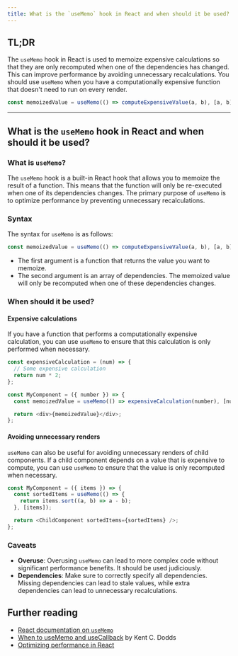 ```yaml
---
title: What is the `useMemo` hook in React and when should it be used?
---
```


## TL;DR

The `useMemo` hook in React is used to memoize expensive calculations so that they are only recomputed when one of the dependencies has changed. This can improve performance by avoiding unnecessary recalculations. You should use `useMemo` when you have a computationally expensive function that doesn't need to run on every render.

```javascript
const memoizedValue = useMemo(() => computeExpensiveValue(a, b), [a, b]);
```

---

## What is the `useMemo` hook in React and when should it be used?

### What is `useMemo`?

The `useMemo` hook is a built-in React hook that allows you to memoize the result of a function. This means that the function will only be re-executed when one of its dependencies changes. The primary purpose of `useMemo` is to optimize performance by preventing unnecessary recalculations.

### Syntax

The syntax for `useMemo` is as follows:

```javascript
const memoizedValue = useMemo(() => computeExpensiveValue(a, b), [a, b]);
```

- The first argument is a function that returns the value you want to memoize.
- The second argument is an array of dependencies. The memoized value will only be recomputed when one of these dependencies changes.

### When should it be used?

#### Expensive calculations

If you have a function that performs a computationally expensive calculation, you can use `useMemo` to ensure that this calculation is only performed when necessary.

```javascript
const expensiveCalculation = (num) => {
  // Some expensive calculation
  return num * 2;
};

const MyComponent = ({ number }) => {
  const memoizedValue = useMemo(() => expensiveCalculation(number), [number]);

  return <div>{memoizedValue}</div>;
};
```

#### Avoiding unnecessary renders

`useMemo` can also be useful for avoiding unnecessary renders of child components. If a child component depends on a value that is expensive to compute, you can use `useMemo` to ensure that the value is only recomputed when necessary.

```javascript
const MyComponent = ({ items }) => {
  const sortedItems = useMemo(() => {
    return items.sort((a, b) => a - b);
  }, [items]);

  return <ChildComponent sortedItems={sortedItems} />;
};
```

### Caveats

- **Overuse**: Overusing `useMemo` can lead to more complex code without significant performance benefits. It should be used judiciously.
- **Dependencies**: Make sure to correctly specify all dependencies. Missing dependencies can lead to stale values, while extra dependencies can lead to unnecessary recalculations.

## Further reading

- [React documentation on `useMemo`](https://reactjs.org/docs/hooks-reference.html#usememo)
- [When to useMemo and useCallback](https://kentcdodds.com/blog/usememo-and-usecallback) by Kent C. Dodds
- [Optimizing performance in React](https://reactjs.org/docs/optimizing-performance.html)

